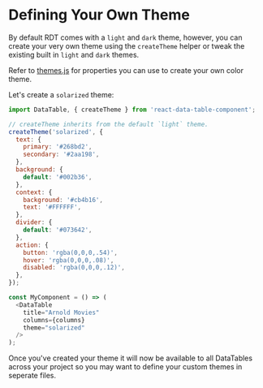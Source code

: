 
<Meta title="API Reference/Custom Themes" id="api-custom-themes" />

# Defining Your Own Theme

By default RDT comes with a `light` and `dark` theme, however, you can create your very own theme using the `createTheme` helper or tweak the existing built in `light` and `dark` themes.

Refer to [themes.js](https://github.com/jbetancur/react-data-table-component/blob/master/src/DataTable/themes.js) for properties you can use to create your own color theme.

Let's create a `solarized` theme:

```js
import DataTable, { createTheme } from 'react-data-table-component';

// createTheme inherits from the default `light` theme.
createTheme('solarized', {
  text: {
    primary: '#268bd2',
    secondary: '#2aa198',
  },
  background: {
    default: '#002b36',
  },
  context: {
    background: '#cb4b16',
    text: '#FFFFFF',
  },
  divider: {
    default: '#073642',
  },
  action: {
    button: 'rgba(0,0,0,.54)',
    hover: 'rgba(0,0,0,.08)',
    disabled: 'rgba(0,0,0,.12)',
  },
});

const MyComponent = () => (
  <DataTable
    title="Arnold Movies"
    columns={columns}
    theme="solarized"
  />
);
```

Once you've created your theme it will now be available to all DataTables across your project so you may want to define your custom themes in seperate files.
